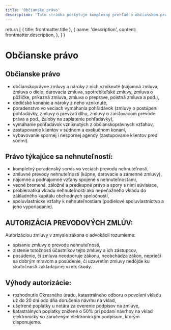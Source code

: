 ```yaml
---
title: 'Občianske právo'
description: 'Tato stránka poskytuje komplexný prehľad o občianskom práve, zahŕňajúci rozsiahle informácie o občianskoprávnych zmluvách a nárokoch z nich vzniknutých, dedičskom konaní, poradenstve vo vymáhaní pohľadávok a zastupovaní klientov v súdnom konaní. Ďalej sa venuje právu týkajúcemu sa nehnuteľností, vrátane prevodu nehnuteľností, nájomných vzťahov, vecných bremien a spoluvlastníckych vzťahov. Zvláštny dôraz je kladený na autorizáciu prevodových zmlúv podľa zákona o advokácii, vysvetľujúc postup, výhody a efektivitu autorizácie, vrátane ušetrených poplatkov a skrátených lehôt pre katastrálne rozhodnutia. Poskytuje tiež informácie o výhodách autorizácie, ako sú rýchlejšie rozhodnutia katastrálneho úradu a znížené katastrálne poplatky pri elektronickom podaní.'
---
```


  return [
    { title: frontmatter.title },
    {
      name: 'description',
      content: frontmatter.description,
    },
  ]
}

# Občianske právo

## Občianske právo

- občianskoprávne zmluvy a nároky z nich vzniknuté (nájomná zmluva, zmluva o dielo, darovacia zmluva, spotrebiteľské zmluvy, zmluva o pôžičke, príkazná zmluva, zmluva o preprave, poistná zmluva a pod.),
- dedičské konanie a nároky z neho vzniknuté,
- poradenstvo vo veciach vymáhania pohľadávok (zmluvy o postúpení pohľadávky, zmluvy o prevzatí dlhu, zmluvy o zaisťovacom prevode práva a pod., žaloby na zaplatenie pohľadávky),
- vymáhanie pohľadávok vzniknutých z občianskoprávnych vzťahov,
- zastupovanie klientov v súdnom a exekučnom konaní,
- vybavovanie spornej i nespornej agendy (zastupovanie klientov pred súdmi).

## Právo týkajúce sa nehnuteľností:

- kompletný poradenský servis vo veciach prevodu nehnuteľností,
- zmluvné prevody nehnuteľností (kúpne, darovacie a zámenné zmluvy),
- nájomné a podnájomné vzťahy spojené s nehnuteľnosťami,
- vecné bremená, záložné a predkupné právo a spory s nimi súvisiace,
- problematika vkladu nehnuteľností ako nepeňažného vkladu do základného kapitálu obchodných spoločností,
- spoluvlastnícke vzťahy k nehnuteľnostiam (podielové spoluvlastníctvo a jeho vyporiadanie).

## AUTORIZÁCIA PREVODOVÝCH ZMLÚV:

Autorizáciou zmluvy v zmysle zákona o advokácii rozumieme:

- spísanie zmluvy o prevode nehnuteľnosti,
- zistenie totožnosti účastníkov tejto zmluvy a ich zástupcov,
- posúdenie, či zmluva neodporuje zákonu, neobchádza zákon, neprieči sa dobrým mravom a posúdenie, či uzavretím zmluvy nedôjde ku skutočnosti zakladajúcej vznik škody.

## Výhody autorizácie:

- rozhodnutie Okresného úradu, katastrálneho odboru o povolení vkladu už do 20 dní odo dňa doručenia návrhu na vklad,
- ušetrené poplatky u notára za overenie podpisov na zmluve,
- katastrálnych poplatky znížené o 50% pri podaní návrhov na vklad elektronicky so zaručeným elektronickým podpisom, ktorým disponujeme.

